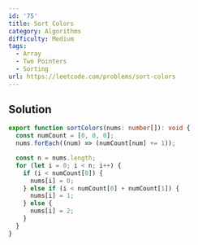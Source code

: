 ```yaml
---
id: '75'
title: Sort Colors
category: Algorithms
difficulty: Medium
tags:
  - Array
  - Two Pointers
  - Sorting
url: https://leetcode.com/problems/sort-colors
---
```


## Solution

```typescript showLineNumbers
export function sortColors(nums: number[]): void {
  const numCount = [0, 0, 0];
  nums.forEach((num) => (numCount[num] += 1));

  const n = nums.length;
  for (let i = 0; i < n; i++) {
    if (i < numCount[0]) {
      nums[i] = 0;
    } else if (i < numCount[0] + numCount[1]) {
      nums[i] = 1;
    } else {
      nums[i] = 2;
    }
  }
}
```
